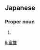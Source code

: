 ==Japanese==
{{ja-kanjitab|とみ|お|yomi=k}}

===Proper noun===
{{ja-pos|proper|とみお}}

# {{given name|male|lang=ja|sort=とみお}}

[[li:富雄]]